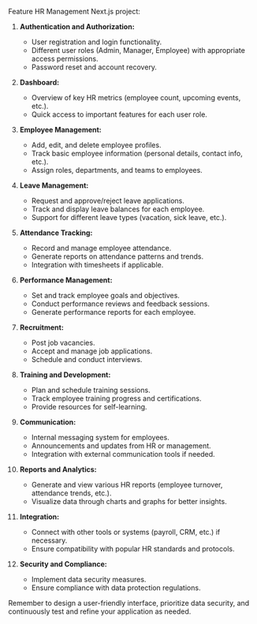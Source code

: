Feature HR Management Next.js project:

1. **Authentication and Authorization:**
   - User registration and login functionality.
   - Different user roles (Admin, Manager, Employee) with appropriate access permissions.
   - Password reset and account recovery.

2. **Dashboard:**
   - Overview of key HR metrics (employee count, upcoming events, etc.).
   - Quick access to important features for each user role.

3. **Employee Management:**
   - Add, edit, and delete employee profiles.
   - Track basic employee information (personal details, contact info, etc.).
   - Assign roles, departments, and teams to employees.

4. **Leave Management:**
   - Request and approve/reject leave applications.
   - Track and display leave balances for each employee.
   - Support for different leave types (vacation, sick leave, etc.).

5. **Attendance Tracking:**
   - Record and manage employee attendance.
   - Generate reports on attendance patterns and trends.
   - Integration with timesheets if applicable.

6. **Performance Management:**
   - Set and track employee goals and objectives.
   - Conduct performance reviews and feedback sessions.
   - Generate performance reports for each employee.

7. **Recruitment:**
   - Post job vacancies.
   - Accept and manage job applications.
   - Schedule and conduct interviews.

8. **Training and Development:**
   - Plan and schedule training sessions.
   - Track employee training progress and certifications.
   - Provide resources for self-learning.

9. **Communication:**
   - Internal messaging system for employees.
   - Announcements and updates from HR or management.
   - Integration with external communication tools if needed.

10. **Reports and Analytics:**
    - Generate and view various HR reports (employee turnover, attendance trends, etc.).
    - Visualize data through charts and graphs for better insights.

11. **Integration:**
    - Connect with other tools or systems (payroll, CRM, etc.) if necessary.
    - Ensure compatibility with popular HR standards and protocols.

12. **Security and Compliance:**
    - Implement data security measures.
    - Ensure compliance with data protection regulations.

Remember to design a user-friendly interface, prioritize data security, and continuously test and refine your application as needed.
